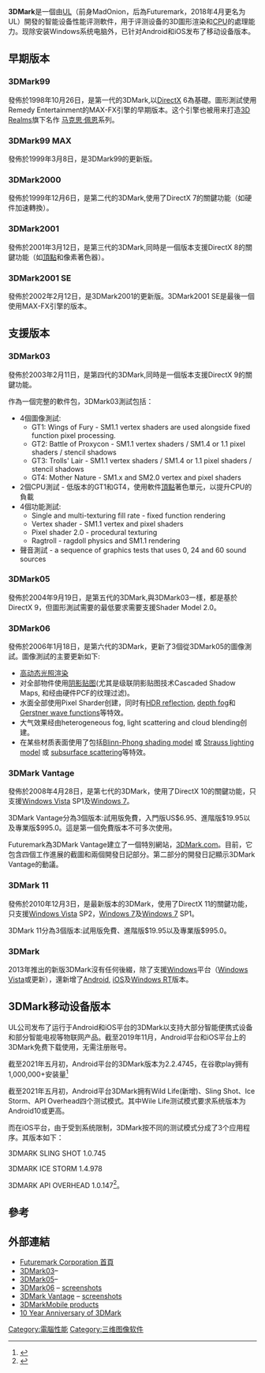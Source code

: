{{NoteTA|G1=IT}}
'''3DMark'''是一個由[[UL|UL]]（前身MadOnion，后為Futuremark，2018年4月更名为UL）開發的智能设备性能评测軟件，用于评测设备的3D圖形渲染和[[CPU|CPU]]的處理能力。现除安装Windows系统电脑外，已针对Android和iOS发布了移动设备版本。

== 早期版本 ==
=== 3DMark99 ===
發佈於1998年10月26日，是第一代的3DMark,以[[DirectX|DirectX]] 6為基礎。圖形測試使用Remedy Entertainment的MAX-FX引擎的早期版本。这个引擎也被用来打造[[3D_Realms|3D Realms]]旗下名作 [[马克思·佩恩|马克思·佩恩]]系列。

=== 3DMark99 MAX ===
發佈於1999年3月8日，是3DMark99的更新版。

=== 3DMark2000 ===
發佈於1999年12月6日，是第二代的3DMark,使用了DirectX 7的關鍵功能（如硬件加速轉換）。

=== 3DMark2001 ===
發佈於2001年3月12日，是第三代的3DMark,同時是一個版本支援DirectX 8的關鍵功能（如[[頂點_(電腦圖學)|頂點]]和像素著色器）。

=== 3DMark2001 SE ===
發佈於2002年2月12日，是3DMark2001的更新版。3DMark2001 SE是最後一個使用MAX-FX引擎的版本。

== 支援版本 ==
=== 3DMark03 ===
{{Infobox Software
| name                   = 3DMark03
| logo                   = 
| screenshot             = 
| caption                = 
| collapsible            = 
| developer              = 
| released               = 2003年2月11日
| latest release version = Build 3.6.0 (Patch 0906a)
| latest release date    = 2009年6月2日
| latest preview version = 
| latest preview date    = 
| frequently updated     = 
| operating system       = [[Windows_98|Windows 98]]或[[Microsoft_Windows|更高]]
| platform               = 
| size                   = 178 MB
| language               = 
| status                 = 
| genre                  = 
| license                = 
| website                = 
}}
發佈於2003年2月11日，是第四代的3DMark,同時是一個版本支援DirectX 9的關鍵功能。

作為一個完整的軟件包，3DMark03測試包括：

*4個圖像測試:
**GT1: Wings of Fury - SM1.1 vertex shaders are used alongside fixed function pixel processing.
**GT2: Battle of Proxycon - SM1.1 vertex shaders / SM1.4 or 1.1 pixel shaders / stencil shadows
**GT3: Trolls' Lair - SM1.1 vertex shaders / SM1.4 or 1.1 pixel shaders / stencil shadows
**GT4: Mother Nature - SM1.x and SM2.0 vertex and pixel shaders
*2個CPU測試 - 低版本的GT1和GT4，使用軟件[[頂點_(電腦圖學)|頂點]]著色單元，以提升CPU的負載
*4個功能測試:
**Single and multi-texturing fill rate - fixed function rendering
**Vertex shader - SM1.1 vertex and pixel shaders
**Pixel shader 2.0 - procedural texturing
**Ragtroll - ragdoll physics and SM1.1 rendering
*聲音測試 - a sequence of graphics tests that uses 0, 24 and 60 sound sources

=== 3DMark05 ===
{{Infobox Software
| name                   = 3DMark05
| logo                   = 
| screenshot             = 
| caption                = 
| collapsible            = 
| developer              = 
| released               = 2004年9月29日
| latest release version = Build 1.3.0 (Patch 0906a)
| latest release date    = 2009年6月2日
| latest preview version = 
| latest preview date    = 
| frequently updated     = 
| operating system       = [[Windows_XP|Windows XP]], [[Windows_Vista|Windows Vista]]
| platform               = 
| size                   = 286 MB
| language               = 
| status                 = 
| genre                  = 
| license                = 
| website                = 
}}
發佈於2004年9月19日，是第五代的3DMark,與3DMark03一樣，都是基於DirectX 9，但圖形測試需要的最低要求需要支援Shader Model 2.0。

=== 3DMark06 ===
{{Infobox Software
| name                   = 3DMark06
| logo                   = 
| screenshot             = 
| caption                = 
| collapsible            = 
| developer              = 
| released               = 2006年1月18日
| latest release version = Build 1.1.0 (Patch 0906a)
| latest release date    = 2009年6月2日
| latest preview version = 
| latest preview date    = 
| frequently updated     = 
| operating system       = [[Windows_XP|Windows XP]], [[Windows_Vista|Windows Vista]]
| platform               = 
| size                   = 580 MB
| language               = 
| status                 = 
| genre                  = 
| license                = 
| website                = 
}}
發佈於2006年1月18日，是第六代的3DMark，更新了3個從3DMark05的圖像測試。圖像測試的主要更新如下:

* [[高动态光照渲染|高动态光照渲染]]
* 对全部物件使用[[阴影贴图|阴影贴图]](尤其是级联阴影贴图技术Cascaded Shadow Maps, 和经由硬件PCF的纹理过滤)。
* 水面全部使用Pixel Sharder创建，同时有[[HDR_reflection|HDR reflection]], [[depth_fog|depth fog]]和[[Gerstner_wave_functions|Gerstner wave functions]]等特效。
* 大气效果经由heterogeneous fog, light scattering and cloud blending创建。
* 在某些材质表面使用了包括[[Blinn-Phong_shading_model|Blinn-Phong shading model]] 或 [[Strauss_lighting_model|Strauss lighting model]] 或 [[subsurface_scattering|subsurface scattering]]等特效。

=== 3DMark Vantage ===
{{Infobox Software
| name                   = 3DMark Vantage
| logo                   = 
| screenshot             = 
| caption                = 
| collapsible            = 
| developer              = 
| released               = 2008年4月28日
| latest release version = Build 1.0.2 <!-- (Patch ) -->
| latest release date    = 2010年2月11日
| latest preview version = 
| latest preview date    = 
| frequently updated     = 
| operating system       = [[Windows_Vista|Windows Vista]] SP1
| platform               = 
| size                   = 450 MB
| language               = 
| status                 = 
| genre                  = 
| license                = 
| website                = 
}}
發佈於2008年4月28日，是第七代的3DMark，使用了DirectX 10的關鍵功能，只支援[[Windows_Vista|Windows Vista]] SP1及[[Windows_7|Windows 7]]。

3DMark Vantage分為3個版本:試用版免費，入門版US$6.95、進階版$19.95以及專業版$995.0。這是第一個免費版本不可多次使用。

Futuremark為3DMark Vantage建立了一個特別網站，[http://www.3dmark.com/ 3DMark.com]{{Wayback|url=http://www.3dmark.com/ |date=20210122045527 }}。目前，它包含四個工作進展的截圖和兩個開發日記部分。第二部分的開發日記顯示3DMark Vantage的動議。

=== 3DMark 11 ===
{{Infobox Software
| name                   = 3DMark 11
| logo                   = 
| screenshot             = 
| caption                = 
| collapsible            = 
| developer              = 
| released               = 2010年12月3日
| latest release version = Build 1.0
| latest release date    = 2010年12月3日
| latest preview version = 
| latest preview date    = 
| frequently updated     = 
| operating system       = [[Windows_Vista|Windows Vista]] SP2、[[Windows_7|Windows 7]]、[[Windows_7|Windows 7]] SP1
| platform               = 
| size                   = 282 MB
| language               = 
| status                 = 
| genre                  = 
| license                = 
| website                = 
}}
發佈於2010年12月3日，是最新版本的3DMark，使用了DirectX 11的關鍵功能，只支援[[Windows_Vista|Windows Vista]] SP2，[[Windows_7|Windows 7]]及[[Windows_7|Windows 7]] SP1。

3DMark 11分為3個版本:試用版免費、進階版$19.95以及專業版$995.0。

===3DMark===
2013年推出的新版3DMark沒有任何後綴，除了支援[[Windows|Windows]]平台（[[Windows_Vista|Windows Vista]]或更新），還新增了[[Android|Android]], [[iOS|iOS]]及[[Windows_RT|Windows RT]]版本。

== 3DMark移动设备版本 ==
UL公司发布了运行于Android和iOS平台的3DMark以支持大部分智能便携式设备和部分智能电视等物联网产品。截至2019年11月，Android平台和iOS平台上的3DMark免费下载使用，无需注册账号。

截至2021年五月初，Android平台的3DMark版本为2.2.4745，在谷歌play拥有1,000,000+安装量<ref>{{cite web |author1=Google |title=Google play-3DMark |url=https://play.google.com/store/apps/details?id=com.futuremark.dmandroid.application&hl=en_US&gl=US |access-date=2021-05-03 |archive-date=2020-11-07 |archive-url=https://web.archive.org/web/20201107180730/https://play.google.com/store/apps/details?id=com.futuremark.dmandroid.application&hl=en_US&gl=US }}</ref>

截至2021年五月初，Android平台3DMark拥有Wild Life(新增)、Sling Shot、Ice Storm、API Overhead四个测试模式。其中Wile Life测试模式要求系统版本为Android10或更高。

而在iOS平台，由于受到系统限制，3DMark按不同的测试模式分成了3个应用程序。其版本如下：

3DMARK SLING SHOT 1.0.745

3DMARK ICE STORM 1.4.978

3DMARK API OVERHEAD 1.0.147<ref>{{cite web |url = https://benchmarks.ul.com/downloads/3dmark-android-technical-guide.pdf|work = 3DMark |title = 官方技术指南（PDF） |accessdate = 2019-12-02  }}</ref>。

== 參考 ==
<div class="references-small">
<references />
</div>

== 外部連結 ==
* [http://www.futuremark.com Futuremark Corporation 首頁]{{Wayback|url=http://www.futuremark.com/ |date=20060118082952 }}
* [http://www.futuremark.com/products/3dmark03/ 3DMark03]–{{Webarchive|url=https://archive.is/20071021220457/http://www.futuremark.com/products/3dmark03/screenshots/ |date=2007-10-21 }}
* [http://www.futuremark.com/products/3dmark05/ 3DMark05]–{{Wayback|url=http://www.futuremark.com/products/3dmark05/ |date=20100118063445 }}
* [http://www.futuremark.com/products/3dmark06/ 3DMark06]{{Wayback|url=http://www.futuremark.com/products/3dmark06/ |date=20081028033813 }} – [http://www.futuremark.com/products/3dmark06/screenshots/ screenshots]{{Wayback|url=http://www.futuremark.com/products/3dmark06/screenshots/ |date=20081123051514 }}
* [http://www.futuremark.com/products/3dmarkvantage/ 3DMark Vantage]{{Wayback|url=http://www.futuremark.com/products/3dmarkvantage/ |date=20081123121540 }} – [http://www.futuremark.com/products/3dmarkvantage/gallery/ screenshots]{{Wayback|url=http://www.futuremark.com/products/3dmarkvantage/gallery/ |date=20111104210818 }}
* [http://www.futuremark.com/products/3dmarkmobile/ 3DMarkMobile products]{{Wayback|url=http://www.futuremark.com/products/3dmarkmobile/ |date=20111216182204 }}
* [https://web.archive.org/web/20090726125208/http://www.futuremark.com/community/3dmark10years/ 10 Year Anniversary of 3DMark]

[[Category:電腦性能|Category:電腦性能]]
[[Category:三维图像软件|Category:三维图像软件]]